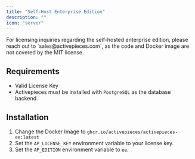 ```yaml
---
title: "Self-Host Enterprise Edition"
description: ""
icon: "server"
---
```


<Tip>
For licensing inquiries regarding the self-hosted enterprise edition, please reach out to `sales@activepieces.com`, as the code and Docker image are not covered by the MIT license.
</Tip>

## Requirements
- Valid License Key
- Activepieces must be installed with `PostgreSQL` as the database backend.

## Installation

1. Change the Docker Image to `ghcr.io/activepieces/activepieces-ee:latest`
2. Set the `AP_LICENSE_KEY` environment variable to your license key.
3. Set the `AP_EDITION` environment variable to `ee`.